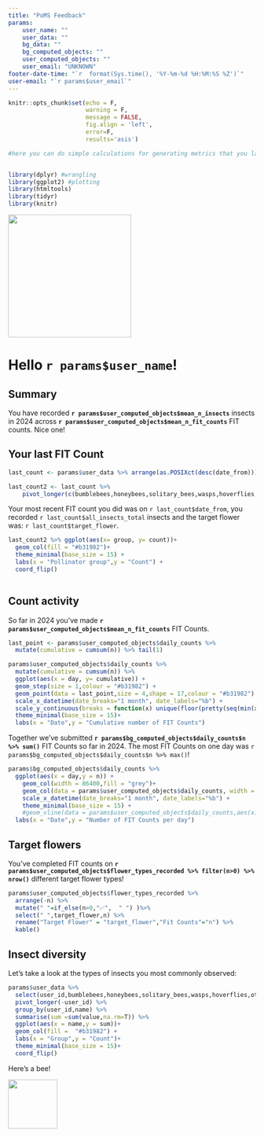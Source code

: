```yaml
---
title: "PoMS Feedback"
params:
    user_name: ""
    user_data: ""
    bg_data: ""
    bg_computed_objects: ""
    user_computed_objects: ""
    user_email: "UNKNOWN"
footer-date-time: "`r  format(Sys.time(), '%Y-%m-%d %H:%M:%S %Z')`"
user-email: "`r params$user_email`"
---
```


```r
knitr::opts_chunk$set(echo = F,
                      warning = F,
                      message = FALSE, 
                      fig.align = 'left',
                      error=F,
                      results='asis')
```


```r
#here you can do simple calculations for generating metrics that you later include in the text of the email. However if you wish to do more complex calculations it is recommended that these are done via prior (method tbc)



```

```r
library(dplyr) #wrangling
library(ggplot2) #plotting
library(htmltools)
library(tidyr)
library(knitr)
```

![](static/FitCount_Logo_Positive.png){width=250px}

# Hello `r params$user_name`!

## Summary

You have recorded **`r params$user_computed_objects$mean_n_insects`** insects in 2024 across **`r params$user_computed_objects$mean_n_fit_counts`** FIT counts. Nice one!

## Your last FIT Count

```r
last_count <- params$user_data %>% arrange(as.POSIXct(desc(date_from))) %>% head(1)

last_count2 <- last_count %>%
    pivot_longer(c(bumblebees,honeybees,solitary_bees,wasps,hoverflies,other_flies,butterflies_moths,beetles,insects_small,insects_other),names_to = "group",values_to = "count")

```

Your most recent FIT count you did was on `r last_count$date_from`, you recorded `r last_count$all_insects_total` insects and the target flower was: `r last_count$target_flower`.

```r
last_count2 %>% ggplot(aes(x= group, y= count))+
  geom_col(fill = "#b31982")+
  theme_minimal(base_size = 15) +
  labs(x = "Pollinator group",y = "Count") +
  coord_flip()
  

```



## Count activity

So far in 2024 you've made **`r params$user_computed_objects$mean_n_fit_counts`** FIT Counts. 

```r
last_point <- params$user_computed_objects$daily_counts %>%
  mutate(cumulative = cumsum(n)) %>% tail(1)

params$user_computed_objects$daily_counts %>%
  mutate(cumulative = cumsum(n)) %>%
  ggplot(aes(x = day, y= cumulative)) +
  geom_step(size = 1,colour = "#b31982") +
  geom_point(data = last_point,size = 4,shape = 17,colour = "#b31982") +
  scale_x_datetime(date_breaks="1 month", date_labels="%b") +
  scale_y_continuous(breaks = function(x) unique(floor(pretty(seq(min(x), (max(x) + 1) * 1.1)))))+
  theme_minimal(base_size = 15)+
  labs(x = "Date",y = "Cumulative number of FIT Counts")

```

Together we've submitted **`r params$bg_computed_objects$daily_counts$n %>% sum() `** FIT Counts so far in 2024. The most FIT Counts on one day was `r params$bg_computed_objects$daily_counts$n %>% max()`!

```r
params$bg_computed_objects$daily_counts %>%
  ggplot(aes(x = day,y = n)) + 
    geom_col(width = 86400,fill = "grey")+
    geom_col(data = params$user_computed_objects$daily_counts, width = 86400,fill = "#b31982")+
    scale_x_datetime(date_breaks="1 month", date_labels="%b") +
    theme_minimal(base_size = 15) +
    #geom_vline(data = params$user_computed_objects$daily_counts,aes(xintercept = day),size = 1,colour = "#b31982") +
  labs(x = "Date",y = "Number of FIT Counts per day")
```


## Target flowers

You've completed FIT counts on **`r params$user_computed_objects$flower_types_recorded %>% filter(n>0) %>% nrow()`** different target flower types! 

```r
params$user_computed_objects$flower_types_recorded %>%
  arrange(-n) %>%
  mutate(" "=if_else(n>0,"✅",  " ") )%>%
  select(" ",target_flower,n) %>%
  rename("Target Flower" = "target_flower","Fit Counts"="n") %>%
  kable()
```

## Insect diversity

Let's take a look at the types of insects you most commonly observed:

```r
params$user_data %>%
  select(user_id,bumblebees,honeybees,solitary_bees,wasps,hoverflies,other_flies,butterflies_moths,beetles,insects_small,insects_other) %>% 
  pivot_longer(-user_id) %>%
  group_by(user_id,name) %>%
  summarise(sum =sum(value,na.rm=T)) %>%
  ggplot(aes(x = name,y = sum))+
  geom_col(fill =  "#b31982") +
  labs(x = "Group",y = "Count")+
  theme_minimal(base_size = 15)+
  coord_flip()

```

Here's a bee!

![](static/insect line drawings/clker illustrations/Honeybees.png){width=100px}



